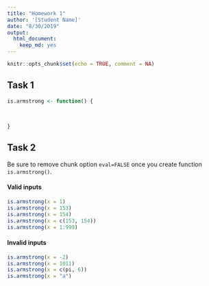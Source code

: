 ```yaml
---
title: "Homework 1"
author: '[Student Name]'
date: "8/30/2019"
output: 
  html_document:
    keep_md: yes
---
```


```r
knitr::opts_chunk$set(echo = TRUE, comment = NA)
```

## Task 1

```r
is.armstrong <- function() {
  
  
  
}
```


## Task 2

Be sure to remove chunk option `eval=FALSE` once you create function
`is.armstrong()`.

#### Valid inputs

```r
is.armstrong(x = 1)
is.armstrong(x = 153)
is.armstrong(x = 154)
is.armstrong(x = c(153, 154))
is.armstrong(x = 1:999)
```

#### Invalid inputs

```r
is.armstrong(x = -2)
is.armstrong(x = 1011)
is.armstrong(x = c(pi, 6))
is.armstrong(x = "a")
```

